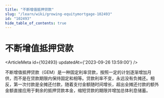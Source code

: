 ```yaml
---
title: "不断增值抵押贷款"
slug: "/learn/wiki/growing-equitymortgage-102493"
id: "102493"
hide_table_of_contents: true
---
```



# 不断增值抵押贷款

<ArticleMeta id={102493} updatedAt={'2023-09-26 13:59:00'} />
<div className='border-solid border-b border-t-0 my-4 border-[var(--ifm-color-gray-300)]' />

不断增值抵押贷款（GEM）是一种固定利率贷款，按照一定的计划逐渐增加月供，而不是在贷款期限内保持固定和相等。贷款利率不变，永远没有负摊还。相反，第一次付款是全摊还付款，随着支付金额随时间增长，超出全摊还付款的额外金额直接应用于剩余的抵押贷款本金，缩短贷款的期限并增加总体利息储蓄。
